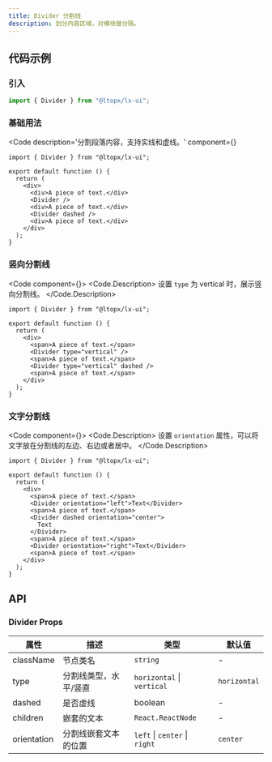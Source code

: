 ```yaml
---
title: Divider 分割线
description: 划分内容区域，对模块做分隔。
---
```



## 代码示例

### 引入

```js copy
import { Divider } from "@ltopx/lx-ui";
```

### 基础用法

<Code 
  description='分割段落内容，支持实线和虚线。' 
  component={<Basic />}
>
```tsx filename="Divider.tsx" copy
import { Divider } from "@ltopx/lx-ui";

export default function () {
  return (
    <div>
      <div>A piece of text.</div>
      <Divider />
      <div>A piece of text.</div>
      <Divider dashed />
      <div>A piece of text.</div>
    </div>
  );
}
```
</Code>

### 竖向分割线

<Code component={<Vertical />}>
<Code.Description>
  设置 `type` 为 vertical 时，展示竖向分割线。
</Code.Description>
```tsx filename="Divider.tsx" copy
import { Divider } from "@ltopx/lx-ui";

export default function () {
  return (
    <div>
      <span>A piece of text.</span>
      <Divider type="vertical" />
      <span>A piece of text.</span>
      <Divider type="vertical" dashed />
      <span>A piece of text.</span>
    </div>
  );
}
```
</Code>

### 文字分割线

<Code component={<Orientation />}>
<Code.Description>
  设置 `orientation` 属性，可以将文字放在分割线的左边、右边或者居中。
</Code.Description>
```tsx filename="Divider.tsx" copy
import { Divider } from "@ltopx/lx-ui";

export default function () {
  return (
    <div>
      <span>A piece of text.</span>
      <Divider orientation="left">Text</Divider>
      <span>A piece of text.</span>
      <Divider dashed orientation="center">
        Text
      </Divider>
      <span>A piece of text.</span>
      <Divider orientation="right">Text</Divider>
      <span>A piece of text.</span>
    </div>
  );
}
```
</Code>

## API

### Divider Props

| 属性        | 描述                  | 类型                          | 默认值       |
| ----------- | --------------------- | ----------------------------- | ------------ |
| className   | 节点类名              | `string`                      | -            |
| type        | 分割线类型，水平/竖直 | `horizontal` \| `vertical`    | `horizontal` |
| dashed      | 是否虚线              | boolean                       | -            |
| children    | 嵌套的文本            | `React.ReactNode`             | -            |
| orientation | 分割线嵌套文本的位置  | `left` \| `center` \| `right` | `center`     |
